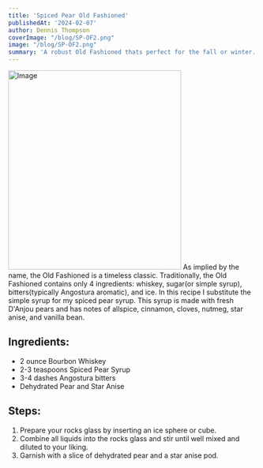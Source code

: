 ```yaml
---
title: 'Spiced Pear Old Fashioned'
publishedAt: '2024-02-07'
author: Dennis Thompson
coverImage: "/blog/SP-OF2.png"
image: "/blog/SP-OF2.png"
summary: 'A robust Old Fashioned thats perfect for the fall or winter.'
---
```

<Image src="/blog/SP-OF2.png" width="350" height="404" alt="Image" />
As implied by the name, the Old Fashioned is a timeless classic. Traditionally, the Old Fashioned contains only 4 ingredients: whiskey, sugar(or simple syrup), bitters(typically Angostura aromatic), and ice. In this recipe I substitute the simple syrup for my <Link href='/coming-soon'> spiced pear syrup. </Link> This syrup is made with fresh D'Anjou pears and has notes of allspice, cinnamon, cloves, nutmeg, star anise, and vanilla bean.


## Ingredients:
- 2 ounce Bourbon Whiskey 
- 2-3 teaspoons <Link href="/coming-soon"> Spiced Pear Syrup </Link>
- 3-4 dashes Angostura bitters
- <Link href='/product/anjou-pear'>Dehydrated Pear </Link> and Star Anise

## Steps:
1. Prepare your rocks glass by inserting an ice sphere or cube.
2. Combine all liquids into the rocks glass and stir until well mixed and diluted to your liking.
3. Garnish with a slice of dehydrated pear and a star anise pod.

